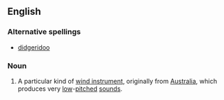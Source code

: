==English==
{{wikipedia}}
===Alternative spellings===
*[[didgeridoo]]
===Noun===
{{en-noun}}
#A particular kind of [[wind instrument]], originally from [[Australia]], which produces very [[low]]-[[pitch]]ed [[sound]]s.